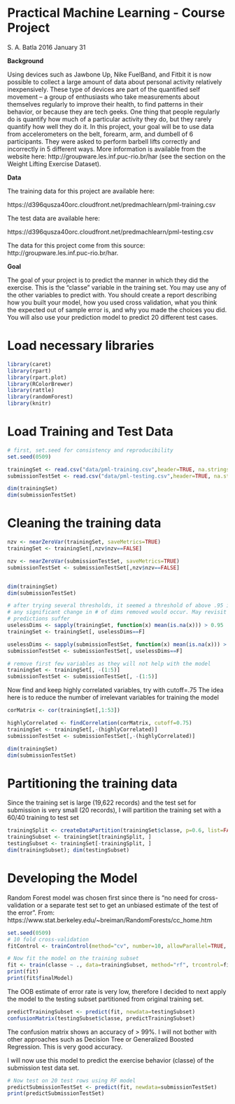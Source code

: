 Practical Machine Learning - Course Project
========================================================

S. A. Batla 2016 January 31

**Background**

Using devices such as Jawbone Up, Nike FuelBand, and Fitbit it is now possible to collect a large amount of data about personal activity relatively inexpensively. These type of devices are part of the quantified self movement – a group of enthusiasts who take measurements about themselves regularly to improve their health, to find patterns in their behavior, or because they are tech geeks. One thing that people regularly do is quantify how much of a particular activity they do, but they rarely quantify how well they do it. In this project, your goal will be to use data from accelerometers on the belt, forearm, arm, and dumbell of 6 participants. They were asked to perform barbell lifts correctly and incorrectly in 5 different ways. More information is available from the website here: http://groupware.les.inf.puc-rio.br/har (see the section on the Weight Lifting Exercise Dataset).

**Data**

The training data for this project are available here:

https://d396qusza40orc.cloudfront.net/predmachlearn/pml-training.csv

The test data are available here:

https://d396qusza40orc.cloudfront.net/predmachlearn/pml-testing.csv

The data for this project come from this source: http://groupware.les.inf.puc-rio.br/har.

**Goal**

The goal of your project is to predict the manner in which they did the exercise. This is the "classe" variable in the training set. You may use any of the other variables to predict with. You should create a report describing how you built your model, how you used cross validation, what you think the expected out of sample error is, and why you made the choices you did. You will also use your prediction model to predict 20 different test cases.

# Load necessary libraries

```r
library(caret)
library(rpart)
library(rpart.plot)
library(RColorBrewer)
library(rattle)
library(randomForest)
library(knitr)
```



# Load Training and Test Data
```r

# first, set.seed for consistency and reproducibility
set.seed(0509)

trainingSet <- read.csv("data/pml-training.csv",header=TRUE, na.strings=c("NA","#DIV/0!",""))
submissionTestSet <- read.csv("data/pml-testing.csv",header=TRUE, na.strings=c("NA","#DIV/0!",""))

dim(trainingSet)
dim(submissionTestSet)
```

# Cleaning the training data

```r
nzv <- nearZeroVar(trainingSet, saveMetrics=TRUE)
trainingSet <- trainingSet[,nzv$nzv==FALSE]

nzv <- nearZeroVar(submissionTestSet, saveMetrics=TRUE)
submissionTestSet <- submissionTestSet[,nzv$nzv==FALSE]


dim(trainingSet)
dim(submissionTestSet)

# after trying several thresholds, it seemed a threshold of above .95 is where
# any significant change in # of dims removed would occur. May revisit if
# predictions suffer
uselessDims <- sapply(trainingSet, function(x) mean(is.na(x))) > 0.95
trainingSet <- trainingSet[, uselessDims==F]

uselessDims <- sapply(submissionTestSet, function(x) mean(is.na(x))) > 0.95
submissionTestSet <- submissionTestSet[, uselessDims==F]

# remove first few variables as they will not help with the model
trainingSet <- trainingSet[, -(1:5)]
submissionTestSet <- submissionTestSet[, -(1:5)]
```

Now find and keep highly correlated variables, try with cutoff=.75
The idea here is to reduce the number of irrelevant variables for training the model

```r
corMatrix <- cor(trainingSet[,1:53])

highlyCorrelated <- findCorrelation(corMatrix, cutoff=0.75)
trainingSet <- trainingSet[,-(highlyCorrelated)]
submissionTestSet <- submissionTestSet[,-(highlyCorrelated)]

dim(trainingSet)
dim(submissionTestSet)
```

# Partitioning the training data

Since the training set is large (19,622 records) and the test set for submission 
is very small (20 records), I will partition the training set with a 60/40 
training to test set

```r

trainingSplit <- createDataPartition(trainingSet$classe, p=0.6, list=FALSE)
trainingSubset <- trainingSet[trainingSplit, ]
testingSubset <- trainingSet[-trainingSplit, ]
dim(trainingSubset); dim(testingSubset)

```

# Developing the Model

Random Forest model was chosen first since there is "no need for cross-validation
or a separate test set to get an unbiased estimate of the test of the error".
From: https://www.stat.berkeley.edu/~breiman/RandomForests/cc_home.htm

```r

set.seed(0509)
# 10 fold cross-validation 
fitControl <- trainControl(method="cv", number=10, allowParallel=TRUE, verboseIter = FALSE)

# Now fit the model on the training subset
fit <- train(classe ~ ., data=trainingSubset, method="rf", trcontrol=fitControl, proxy=FALSE)
print(fit)
print(fit$finalModel)
```

The OOB estimate of error rate is very low, therefore I decided to next apply the model to the testing subset partitioned from original training set.

```r
predictTrainingSubset <- predict(fit, newdata=testingSubset)
confusionMatrix(testingSubset$classe, predictTrainingSubset)
```
The confusion matrix shows an accuracy of > 99%. I will not bother with other approaches such as Decision Tree or Generalized Boosted Regression. This is very good accuracy.

I will now use this model to predict the exercise behavior (classe) of the submission test data set.

```r
# Now test on 20 test rows using RF model
predictSubmissionTestSet <- predict(fit, newdata=submissionTestSet)
print(predictSubmissionTestSet)
```

